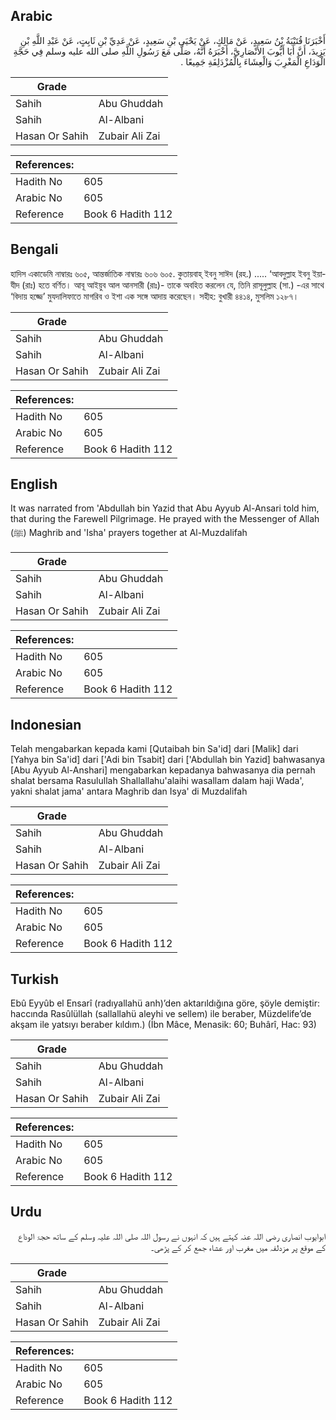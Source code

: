 ## Arabic


<div dir="rtl" lang="ar" style={{fontSize:'larger',backgroundColor:'#f8f9fa',padding:20}}>
أَخْبَرَنَا قُتَيْبَةُ بْنُ سَعِيدٍ، عَنْ مَالِكٍ، عَنْ يَحْيَى بْنِ سَعِيدٍ، عَنْ عَدِيِّ بْنِ ثَابِتٍ، عَنْ عَبْدِ اللَّهِ بْنِ يَزِيدَ، أَنَّ أَبَا أَيُّوبَ الأَنْصَارِيَّ، أَخْبَرَهُ أَنَّهُ، صَلَّى مَعَ رَسُولِ اللَّهِ صلى الله عليه وسلم فِي حَجَّةِ الْوَدَاعِ الْمَغْرِبَ وَالْعِشَاءَ بِالْمُزْدَلِفَةِ جَمِيعًا ‏.‏
</div>
<div style={{backgroundColor:'#f8f9fa',padding:20, marginBottom: 10}}><table> <thead> <tr> <th>Grade</th> <th></th> </tr> </thead> <tbody> <tr><td>Sahih</td><td>Abu Ghuddah</td></tr><tr><td>Sahih</td><td>Al-Albani</td></tr><tr><td>Hasan Or Sahih</td><td>Zubair Ali Zai</td></tr></tbody></table><table> <thead> <tr> <th>References:</th> <th></th> </tr> </thead> <tbody><tr><td>Hadith No</td><td>605</td></tr><tr><td>Arabic No</td><td>605</td></tr><tr><td>Reference</td><td>Book 6 Hadith 112</td></tr></tbody></table></div>

## Bengali


<div dir="ltr" lang="bn" style={{fontSize:'larger',backgroundColor:'#f8f9fa',padding:20}}>
হাদিস একাডেমি নাম্বারঃ ৬০৫, আন্তর্জাতিক নাম্বারঃ ৬০৬ ৬০৫. কুতায়বাহ্ ইবনু সাঈদ (রহ.) ..... ‘আবদুল্লাহ ইবনু ইয়াযীদ (রাঃ) হতে বর্ণিত। আবূ আইয়ুব আল আনসারী (রাঃ)- তাকে অবহিত করলেন যে, তিনি রাসূলুল্লাহ (সা.) -এর সাথে ‘বিদায় হজ্জে’ মুযদালিফাতে মাগরিব ও ইশা এক সঙ্গে আদায় করেছেন। সহীহ: বুখারী ৪৪১৪, মুসলিম ১২৮৭।
</div>
<div style={{backgroundColor:'#f8f9fa',padding:20, marginBottom: 10}}><table> <thead> <tr> <th>Grade</th> <th></th> </tr> </thead> <tbody> <tr><td>Sahih</td><td>Abu Ghuddah</td></tr><tr><td>Sahih</td><td>Al-Albani</td></tr><tr><td>Hasan Or Sahih</td><td>Zubair Ali Zai</td></tr></tbody></table><table> <thead> <tr> <th>References:</th> <th></th> </tr> </thead> <tbody><tr><td>Hadith No</td><td>605</td></tr><tr><td>Arabic No</td><td>605</td></tr><tr><td>Reference</td><td>Book 6 Hadith 112</td></tr></tbody></table></div>

## English


<div dir="ltr" lang="en" style={{fontSize:'larger',backgroundColor:'#f8f9fa',padding:20}}>
It was narrated from 'Abdullah bin Yazid that Abu Ayyub Al-Ansari told him, that during the Farewell Pilgrimage. He prayed with the Messenger of Allah (ﷺ) Maghrib and 'Isha' prayers together at Al-Muzdalifah
</div>
<div style={{backgroundColor:'#f8f9fa',padding:20, marginBottom: 10}}><table> <thead> <tr> <th>Grade</th> <th></th> </tr> </thead> <tbody> <tr><td>Sahih</td><td>Abu Ghuddah</td></tr><tr><td>Sahih</td><td>Al-Albani</td></tr><tr><td>Hasan Or Sahih</td><td>Zubair Ali Zai</td></tr></tbody></table><table> <thead> <tr> <th>References:</th> <th></th> </tr> </thead> <tbody><tr><td>Hadith No</td><td>605</td></tr><tr><td>Arabic No</td><td>605</td></tr><tr><td>Reference</td><td>Book 6 Hadith 112</td></tr></tbody></table></div>

## Indonesian


<div dir="ltr" lang="id" style={{fontSize:'larger',backgroundColor:'#f8f9fa',padding:20}}>
Telah mengabarkan kepada kami [Qutaibah bin Sa'id] dari [Malik] dari [Yahya bin Sa'id] dari ['Adi bin Tsabit] dari ['Abdullah bin Yazid] bahwasanya [Abu Ayyub Al-Anshari] mengabarkan kepadanya bahwasanya dia pernah shalat bersama Rasulullah Shallallahu'alaihi wasallam dalam haji Wada', yakni shalat jama' antara Maghrib dan Isya' di Muzdalifah
</div>
<div style={{backgroundColor:'#f8f9fa',padding:20, marginBottom: 10}}><table> <thead> <tr> <th>Grade</th> <th></th> </tr> </thead> <tbody> <tr><td>Sahih</td><td>Abu Ghuddah</td></tr><tr><td>Sahih</td><td>Al-Albani</td></tr><tr><td>Hasan Or Sahih</td><td>Zubair Ali Zai</td></tr></tbody></table><table> <thead> <tr> <th>References:</th> <th></th> </tr> </thead> <tbody><tr><td>Hadith No</td><td>605</td></tr><tr><td>Arabic No</td><td>605</td></tr><tr><td>Reference</td><td>Book 6 Hadith 112</td></tr></tbody></table></div>

## Turkish


<div dir="ltr" lang="tr" style={{fontSize:'larger',backgroundColor:'#f8f9fa',padding:20}}>
Ebû Eyyûb el Ensarî (radıyallahü anh)’den aktarıldığına göre, şöyle demiştir: haccında Rasûlüllah (sallallahü aleyhi ve sellem) ile beraber, Müzdelife’de akşam ile yatsıyı beraber kıldım.) (İbn Mâce, Menasik: 60; Buhârî, Hac: 93)
</div>
<div style={{backgroundColor:'#f8f9fa',padding:20, marginBottom: 10}}><table> <thead> <tr> <th>Grade</th> <th></th> </tr> </thead> <tbody> <tr><td>Sahih</td><td>Abu Ghuddah</td></tr><tr><td>Sahih</td><td>Al-Albani</td></tr><tr><td>Hasan Or Sahih</td><td>Zubair Ali Zai</td></tr></tbody></table><table> <thead> <tr> <th>References:</th> <th></th> </tr> </thead> <tbody><tr><td>Hadith No</td><td>605</td></tr><tr><td>Arabic No</td><td>605</td></tr><tr><td>Reference</td><td>Book 6 Hadith 112</td></tr></tbody></table></div>

## Urdu


<div dir="rtl" lang="ur" style={{fontSize:'larger',backgroundColor:'#f8f9fa',padding:20}}>
ابوایوب انصاری رضی اللہ عنہ کہتے ہیں کہ انہوں نے رسول اللہ صلی اللہ علیہ وسلم کے ساتھ حجۃ الوداع کے موقع پر مزدلفہ میں مغرب اور عشاء جمع کر کے پڑھی۔
</div>
<div style={{backgroundColor:'#f8f9fa',padding:20, marginBottom: 10}}><table> <thead> <tr> <th>Grade</th> <th></th> </tr> </thead> <tbody> <tr><td>Sahih</td><td>Abu Ghuddah</td></tr><tr><td>Sahih</td><td>Al-Albani</td></tr><tr><td>Hasan Or Sahih</td><td>Zubair Ali Zai</td></tr></tbody></table><table> <thead> <tr> <th>References:</th> <th></th> </tr> </thead> <tbody><tr><td>Hadith No</td><td>605</td></tr><tr><td>Arabic No</td><td>605</td></tr><tr><td>Reference</td><td>Book 6 Hadith 112</td></tr></tbody></table></div>